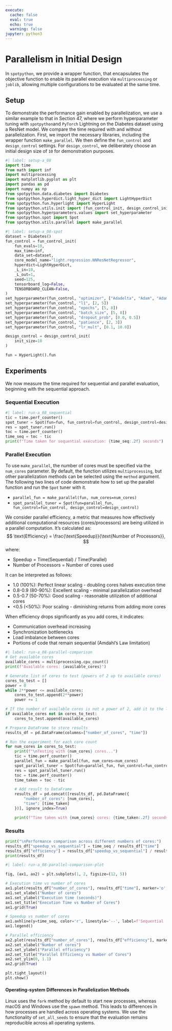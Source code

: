```yaml
---
execute:
  cache: false
  eval: true
  echo: true
  warning: false
jupyter: python3
---
```


# Parallelism in Initial Design

In `spotpython`, we provide a wrapper function, that encapsulates the objective function to enable its parallel execution via `multiprocessing` or `joblib`, allowing multiple configurations to be evaluated at the same time.


## Setup

To demonstrate the performance gain enabled by parallelization, we use a similar example to that in Section 47, where we perform hyperparameter tuning with `spotpython`and `PyTorch` Lightning on the Diabetes dataset using a ResNet model. We compare the time required with and without parallelization.
First, we import the necessary libraries, including the wrapper function `make_parallel`. We then define the `fun_control` and `design_control` settings. For `design_control`, we deliberately choose an initial design size of `10` for demonstration purposes.


```python
#| label: setup-a_08
import time
from math import inf
import multiprocessing
import matplotlib.pyplot as plt
import pandas as pd
import numpy as np
from spotpython.data.diabetes import Diabetes
from spotpython.hyperdict.light_hyper_dict import LightHyperDict
from spotpython.fun.hyperlight import HyperLight
from spotpython.utils.init import (fun_control_init, design_control_init)
from spotpython.hyperparameters.values import set_hyperparameter
from spotpython.spot import Spot
from spotpython.utils.parallel import make_parallel
```

```python
#| label: setup-a_08-spot
dataset = Diabetes()
fun_control = fun_control_init(
    fun_evals=10,
    max_time=inf,
    data_set=dataset,
    core_model_name="light.regression.NNResNetRegressor",
    hyperdict=LightHyperDict,
    _L_in=10,
    _L_out=1,
    seed=125,
    tensorboard_log=False,
    TENSORBOARD_CLEAN=False,
)
set_hyperparameter(fun_control, "optimizer", ["Adadelta", "Adam", "Adamax"])
set_hyperparameter(fun_control, "l1", [2, 5])
set_hyperparameter(fun_control, "epochs", [5, 8])
set_hyperparameter(fun_control, "batch_size", [5, 8])
set_hyperparameter(fun_control, "dropout_prob", [0.0, 0.5])
set_hyperparameter(fun_control, "patience", [2, 3])
set_hyperparameter(fun_control, "lr_mult", [0.1, 10.0])

design_control = design_control_init(
    init_size=10
)

fun = HyperLight().fun
```

## Experiments

We now measure the time required for sequential and parallel evaluation, beginning with the sequential approach.

### Sequential Execution

```python
#| label: run-a_08_sequential
tic = time.perf_counter()
spot_tuner = Spot(fun=fun, fun_control=fun_control, design_control=design_control)
res = spot_tuner.run()
toc = time.perf_counter()
time_seq = toc - tic
print(f"Time taken for sequential execution: {time_seq:.2f} seconds")
```

### Parallel Execution

To use `make_parallel`, the number of cores must be specified via the `num_cores` parameter.
By default, the function utilizes `multiprocessing`, but other parallelization methods can be selected using the `method` argument.
The following two lines of code demonstrate how to set up the parallel function and run the `Spot` tuner with it.

* `parallel_fun = make_parallel(fun, num_cores=num_cores)`
* `spot_parallel_tuner = Spot(fun=parallel_fun, fun_control=fun_control, design_control=design_control)`

We consider parallel efficiency, a metric that measures how effectively additional computational resources (cores/processors) are being utilized in a parallel computation. It's calculated as:
$$
\text{Efficiency} = \frac{\text{Speedup}}{\text{Number of Processors}},
$$
where:

* Speedup = Time(Sequential) / Time(Parallel)
* Number of Processors = Number of cores used

It can be interpreted as follows:

* 1.0 (100%): Perfect linear scaling - doubling cores halves execution time
* 0.8-0.9 (80-90%): Excellent scaling - minimal parallelization overhead
* 0.5-0.7 (50-70%): Good scaling - reasonable utilization of additional cores
* <0.5 (<50%): Poor scaling - diminishing returns from adding more cores

When efficiency drops significantly as you add cores, it indicates:

* Communication overhead increasing
* Synchronization bottlenecks
* Load imbalance between cores
* Portions of code that remain sequential (Amdahl's Law limitation)


```python
#| label: run-a_08-parallel-comparison
# Get available cores
available_cores = multiprocessing.cpu_count()
print(f"Available cores: {available_cores}")

# Generate list of cores to test (powers of 2 up to available cores)
cores_to_test = []
power = 0
while 2**power <= available_cores:
    cores_to_test.append(2**power)
    power += 1

# If the number of available cores is not a power of 2, add it to the list
if available_cores not in cores_to_test:
    cores_to_test.append(available_cores)

# Prepare DataFrame to store results
results_df = pd.DataFrame(columns=["number_of_cores", "time"])

# Run the experiment for each core count
for num_cores in cores_to_test:
    print(f"\nTesting with {num_cores} cores...")
    tic = time.perf_counter()
    parallel_fun = make_parallel(fun, num_cores=num_cores)
    spot_parallel_tuner = Spot(fun=parallel_fun, fun_control=fun_control, design_control=design_control)
    res = spot_parallel_tuner.run()
    toc = time.perf_counter()
    time_taken = toc - tic

    # Add result to DataFrame
    results_df = pd.concat([results_df, pd.DataFrame({
        "number_of_cores": [num_cores],
        "time": [time_taken]
    })], ignore_index=True)

    print(f"Time taken with {num_cores} cores: {time_taken:.2f} seconds")
```

### Results

```python
print("\nPerformance comparison across different numbers of cores:")
results_df["speedup_vs_sequential"] = time_seq / results_df["time"]
results_df["efficiency"] = results_df["speedup_vs_sequential"] / results_df["number_of_cores"]
print(results_df)
```

```python
#| label: run-a_08-parallel-comparison-plot

fig, (ax1, ax2) = plt.subplots(1, 2, figsize=(12, 5))

# Execution time vs number of cores
ax1.plot(results_df["number_of_cores"], results_df["time"], marker='o', linestyle='-')
ax1.set_xlabel("Number of cores")
ax1.set_ylabel("Execution time (seconds)")
ax1.set_title("Execution Time vs Number of Cores")
ax1.grid(True)

# Speedup vs number of cores
ax1.axhline(y=time_seq, color='r', linestyle='--', label=f'Sequential ({time_seq:.2f}s)')
ax1.legend()

# Parallel efficiency
ax2.plot(results_df["number_of_cores"], results_df["efficiency"], marker='o', linestyle='-')
ax2.set_xlabel("Number of cores")
ax2.set_ylabel("Parallel efficiency")
ax2.set_title("Parallel Efficiency vs Number of Cores")
ax2.set_ylim(0, 1.1)
ax2.grid(True)

plt.tight_layout()
plt.show()
```



:::{.callout-note}
#### Operating-system Differences in Parallelization Methods

Linux uses the `fork` method by default to start new processes, whereas macOS and Windows use the `spawn` method. This leads to differences in how processes are handled across operating systems. We use the functionality of `set_all_seeds` to ensure that the evaluation remains reproducible across all operating systems.

:::



